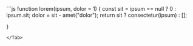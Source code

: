 <Tab>
```js
function lorem(ipsum, dolor = 1) {
const sit             = ipsum == null        ? 0 : ipsum.sit;
        dolor = sit - amet("dolor");
  return sit ? consectetur(ipsum) : [];

}

```
</Tab>


```
